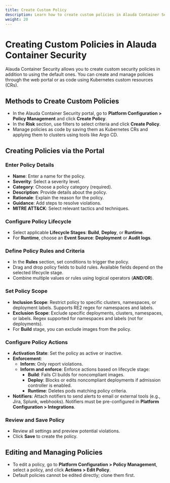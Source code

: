 ```yaml
---
title: Create Custom Policy
description: Learn how to create custom policies in Alauda Container Security.
weight: 20
---
```


# Creating Custom Policies in Alauda Container Security

Alauda Container Security allows you to create custom security policies in addition to using the default ones. You can create and manage policies through the web portal or as code using Kubernetes custom resources (CRs).

## Methods to Create Custom Policies

- In the Alauda Container Security portal, go to **Platform Configuration > Policy Management** and click **Create Policy**.
- In the **Risk** section, use filters to select criteria and click **Create Policy**.
- Manage policies as code by saving them as Kubernetes CRs and applying them to clusters using tools like Argo CD.

## Creating Policies via the Portal

### Enter Policy Details
- **Name**: Enter a name for the policy.
- **Severity**: Select a severity level.
- **Category**: Choose a policy category (required).
- **Description**: Provide details about the policy.
- **Rationale**: Explain the reason for the policy.
- **Guidance**: Add steps to resolve violations.
- **MITRE ATT&CK**: Select relevant tactics and techniques.

### Configure Policy Lifecycle
- Select applicable **Lifecycle Stages**: **Build**, **Deploy**, or **Runtime**.
- For **Runtime**, choose an **Event Source**: **Deployment** or **Audit logs**.

### Define Policy Rules and Criteria
- In the **Rules** section, set conditions to trigger the policy.
- Drag and drop policy fields to build rules. Available fields depend on the selected lifecycle stage.
- Combine multiple values or rules using logical operators (**AND**/**OR**).

### Set Policy Scope
- **Inclusion Scope**: Restrict policy to specific clusters, namespaces, or deployment labels. Supports RE2 regex for namespaces and labels.
- **Exclusion Scope**: Exclude specific deployments, clusters, namespaces, or labels. Regex supported for namespaces and labels (not for deployments).
- For **Build** stage, you can exclude images from the policy.

### Configure Policy Actions
- **Activation State**: Set the policy as active or inactive.
- **Enforcement**:
  - **Inform**: Only report violations.
  - **Inform and enforce**: Enforce actions based on lifecycle stage:
    - **Build**: Fails CI builds for noncompliant images.
    - **Deploy**: Blocks or edits noncompliant deployments if admission controller is enabled.
    - **Runtime**: Deletes pods matching policy criteria.
- **Notifiers**: Attach notifiers to send alerts to email or external tools (e.g., Jira, Splunk, webhooks). Notifiers must be pre-configured in **Platform Configuration > Integrations**.

### Review and Save Policy
- Review all settings and preview potential violations.
- Click **Save** to create the policy.

## Editing and Managing Policies

- To edit a policy, go to **Platform Configuration > Policy Management**, select a policy, and click **Actions > Edit Policy**.
- Default policies cannot be edited directly; clone them first.
